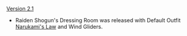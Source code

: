 {{Change History/Header}}
[[Version 2.1]]
* Raiden Shogun's Dressing Room was released with Default Outfit [[Narukami's Law]] and Wind Gliders.